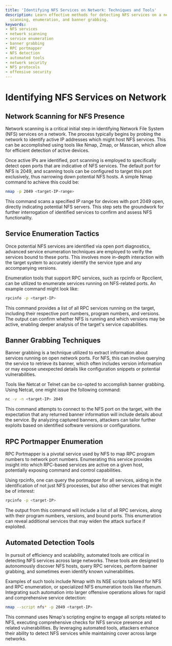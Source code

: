 ```yaml
---
title: 'Identifying NFS Services on Network: Techniques and Tools'
description: Learn effective methods for detecting NFS services on a network, including
  scanning, enumeration, and banner grabbing.
keywords:
- NFS services
- network scanning
- service enumeration
- banner grabbing
- RPC portmapper
- NFS detection
- automated tools
- network security
- NFS protocols
- offensive security
---
```


# Identifying NFS Services on Network

## Network Scanning for NFS Presence

Network scanning is a critical initial step in identifying Network File System (NFS) services on a network. The process typically begins by probing the network to identify active IP addresses which might host NFS services. This can be accomplished using tools like Nmap, Zmap, or Masscan, which allow for efficient detection of active devices.

Once active IPs are identified, port scanning is employed to specifically detect open ports that are indicative of NFS services. The default port for NFS is 2049, and scanning tools can be configured to target this port exclusively, thus narrowing down potential NFS hosts. A simple Nmap command to achieve this could be:

```bash
nmap -p 2049 <target-IP-range>
```

This command scans a specified IP range for devices with port 2049 open, directly indicating potential NFS servers. This step sets the groundwork for further interrogation of identified services to confirm and assess NFS functionality.

## Service Enumeration Tactics

Once potential NFS services are identified via open port diagnostics, advanced service enumeration techniques are employed to verify the services bound to these ports. This involves more in-depth interaction with the target system to accurately identify the service type and any accompanying versions.

Enumeration tools that support RPC services, such as rpcinfo or Rpcclient, can be utilized to enumerate services running on NFS-related ports. An example command might look like:

```bash
rpcinfo -p <target-IP>
```

This command provides a list of all RPC services running on the target, including their respective port numbers, program numbers, and versions. The output can confirm whether NFS is running and which versions may be active, enabling deeper analysis of the target's service capabilities.

## Banner Grabbing Techniques

Banner grabbing is a technique utilized to extract information about services running on open network ports. For NFS, this can involve querying the service to retrieve its banner, which often includes version information or may expose unexpected details like configuration snippets or potential vulnerabilities.

Tools like Netcat or Telnet can be co-opted to accomplish banner grabbing. Using Netcat, one might issue the following command:

```bash
nc -v -n <target-IP> 2049
```

This command attempts to connect to the NFS port on the target, with the expectation that any returned banner information will include details about the service. By analyzing captured banners, attackers can tailor further exploits based on identified software versions or configurations.

## RPC Portmapper Enumeration

RPC Portmapper is a pivotal service used by NFS to map RPC program numbers to network port numbers. Enumerating this service provides insight into which RPC-based services are active on a given host, potentially exposing command and control capabilities.

Using rpcinfo, one can query the portmapper for all services, aiding in the identification of not just NFS processes, but also other services that might be of interest:

```bash
rpcinfo -p <target-IP>
```

The output from this command will include a list of all RPC services, along with their program numbers, versions, and bound ports. This enumeration can reveal additional services that may widen the attack surface if exploited.

## Automated Detection Tools

In pursuit of efficiency and scalability, automated tools are critical in detecting NFS services across large networks. These tools are designed to autonomously discover NFS hosts, query RPC services, perform banner grabbing, and sometimes even identify known vulnerabilities.

Examples of such tools include Nmap with its NSE scripts tailored for NFS and RPC enumeration, or specialized NFS enumeration tools like nfsenum. Integrating such automation into larger offensive operations allows for rapid and comprehensive service detection:

```bash
nmap --script nfs* -p 2049 <target-IP>
```

This command uses Nmap's scripting engine to engage all scripts related to NFS, executing comprehensive checks for NFS service presence and related vulnerabilities. By leveraging automated tools, attackers enhance their ability to detect NFS services while maintaining cover across large networks.